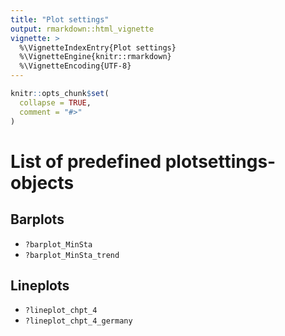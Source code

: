 ```yaml
---
title: "Plot settings"
output: rmarkdown::html_vignette
vignette: >
  %\VignetteIndexEntry{Plot settings}
  %\VignetteEngine{knitr::rmarkdown}
  %\VignetteEncoding{UTF-8}
---
```


```r
knitr::opts_chunk$set(
  collapse = TRUE,
  comment = "#>"
)
```

# List of predefined plotsettings-objects
## Barplots

* `?barplot_MinSta`
* `?barplot_MinSta_trend`

## Lineplots

* `?lineplot_chpt_4`
* `?lineplot_chpt_4_germany`
